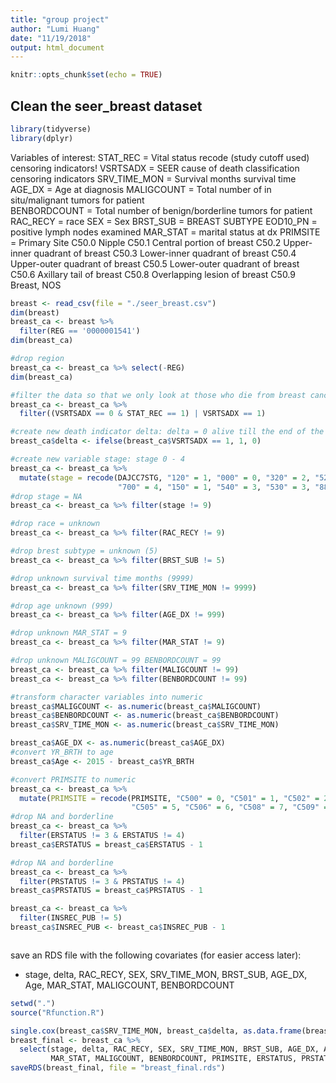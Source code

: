 ```yaml
---
title: "group project"
author: "Lumi Huang"
date: "11/19/2018"
output: html_document
---
```


```r
knitr::opts_chunk$set(echo = TRUE)
```

## Clean the seer_breast dataset

```r
library(tidyverse)
library(dplyr)
```

Variables of interest:
STAT_REC = Vital status recode (study cutoff used)  censoring indicators!
VSRTSADX  = SEER cause of death classification    censoring indicators
SRV_TIME_MON = Survival months survival time
AGE_DX = Age at diagnosis
MALIGCOUNT = Total number of in situ/malignant tumors for patient       
BENBORDCOUNT = Total number of benign/borderline tumors for patient
RAC_RECY = race
SEX = Sex
BRST_SUB = BREAST SUBTYPE
EOD10_PN = positive lymph nodes examined
MAR_STAT = marital status at dx
PRIMSITE = Primary Site
     C50.0    Nipple
     C50.1    Central portion of breast
     C50.2    Upper-inner quadrant of breast
     C50.3    Lower-inner quadrant of breast
     C50.4    Upper-outer quadrant of breast
     C50.5    Lower-outer quadrant of breast
     C50.6    Axillary tail of breast
     C50.8    Overlapping lesion of breast
     C50.9    Breast, NOS

```r
breast <- read_csv(file = "./seer_breast.csv")
dim(breast)
breast_ca <- breast %>% 
  filter(REG == '0000001541')
dim(breast_ca)

#drop region
breast_ca <- breast_ca %>% select(-REG)
dim(breast_ca)

#filter the data so that we only look at those who die from breast cancer and those who survive till the end of the study
breast_ca <- breast_ca %>%
  filter((VSRTSADX == 0 & STAT_REC == 1) | VSRTSADX == 1)

#create new death indicator delta: delta = 0 alive till the end of the study, 1 = die from breast cancer
breast_ca$delta <- ifelse(breast_ca$VSRTSADX == 1, 1, 0)

#create new variable stage: stage 0 - 4
breast_ca <- breast_ca %>%
  mutate(stage = recode(DAJCC7STG, "120" = 1, "000" = 0, "320" = 2, "520" = 3, "999" = 9, "330" = 2,
                        "700" = 4, "150" = 1, "540" = 3, "530" = 3, "888" = 9, "510" = 3))
#drop stage = NA
breast_ca <- breast_ca %>% filter(stage != 9)

#drop race = unknown
breast_ca <- breast_ca %>% filter(RAC_RECY != 9)

#drop brest subtype = unknown (5)
breast_ca <- breast_ca %>% filter(BRST_SUB != 5)

#drop unknown survival time months (9999)
breast_ca <- breast_ca %>% filter(SRV_TIME_MON != 9999)

#drop age unknown (999)
breast_ca <- breast_ca %>% filter(AGE_DX != 999)

#drop unknown MAR_STAT = 9
breast_ca <- breast_ca %>% filter(MAR_STAT != 9)

#drop unknown MALIGCOUNT = 99 BENBORDCOUNT = 99
breast_ca <- breast_ca %>% filter(MALIGCOUNT != 99)
breast_ca <- breast_ca %>% filter(BENBORDCOUNT != 99)

#transform character variables into numeric
breast_ca$MALIGCOUNT <- as.numeric(breast_ca$MALIGCOUNT)
breast_ca$BENBORDCOUNT <- as.numeric(breast_ca$BENBORDCOUNT)
breast_ca$SRV_TIME_MON <- as.numeric(breast_ca$SRV_TIME_MON)

breast_ca$AGE_DX <- as.numeric(breast_ca$AGE_DX)
#convert YR_BRTH to age
breast_ca$Age <- 2015 - breast_ca$YR_BRTH

#convert PRIMSITE to numeric
breast_ca <- breast_ca %>%
  mutate(PRIMSITE = recode(PRIMSITE, "C500" = 0, "C501" = 1, "C502" = 2, "C503" = 3, "C504" = 4,
                           "C505" = 5, "C506" = 6, "C508" = 7, "C509" = 8))
#drop NA and borderline
breast_ca <- breast_ca %>%
  filter(ERSTATUS != 3 & ERSTATUS != 4)
breast_ca$ERSTATUS = breast_ca$ERSTATUS - 1

#drop NA and borderline
breast_ca <- breast_ca %>%
  filter(PRSTATUS != 3 & PRSTATUS != 4)
breast_ca$PRSTATUS = breast_ca$PRSTATUS - 1

breast_ca <- breast_ca %>%
  filter(INSREC_PUB != 5)
breast_ca$INSREC_PUB <- breast_ca$INSREC_PUB - 1



```

save an RDS file with the following covariates (for easier access later):

- stage, delta, RAC_RECY, SEX, SRV_TIME_MON, BRST_SUB, AGE_DX, Age, MAR_STAT, MALIGCOUNT, BENBORDCOUNT
```r
setwd(".")
source("Rfunction.R")

single.cox(breast_ca$SRV_TIME_MON, breast_ca$delta, as.data.frame(breast_ca[, c("MALIGCOUNT", "RAC_RECY")]), c("N","C"))
breast_final <- breast_ca %>%
  select(stage, delta, RAC_RECY, SEX, SRV_TIME_MON, BRST_SUB, AGE_DX, Age,
         MAR_STAT, MALIGCOUNT, BENBORDCOUNT, PRIMSITE, ERSTATUS, PRSTATUS, INSREC_PUB)
saveRDS(breast_final, file = "breast_final.rds")
```


